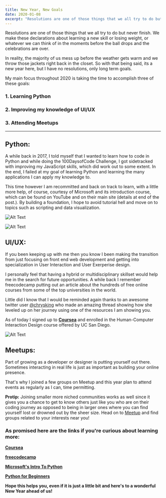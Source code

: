 ```yaml
---
title: New Year, New Goals
date: 2020-01-08
excerpt: "Resolutions are one of those things that we all try to do but never finish..."
---
```


Resolutions are one of those things that we all try to do but never finish. 
We make these declarations about learning a new skill or losing weight, or whatever we can think of in the moments before the ball drops and the celebrations are over. 

In reality, the majority of us mess up before the weather gets warm and we throw those jackets right back in the closet.
So with that being said, its a new year here, but I have no resolutions, only long term goals.
 
My main focus throughout 2020 is taking the time to accomplish three of these goals:

### 1.  Learning Python
### 2.  Improving my knowledge of UI/UX
### 3.  Attending Meetups



________________________________________________________________________________________________________________________

## Python:

A while back in 2017, I told myself that I wanted to learn how to code in Python and while doing the 100DaysofCode Challenge, 
I got sidetracked with improving my JavaScript skills, which did work out to some extent. In the end, I failed at my goal of learning Python and learning the many applications I can apply my knowledge to.

This time however I am recommitted and back on track to learn, with a little more help, of course, courtesy of Microsoft and its introduction course, which can be found on YouTube and on their main site (details at end of the post.). 
By building a foundation, I hope to avoid tutorial hell and move on to topics such as scripting and data visualization.

![Alt Text](https://thepracticaldev.s3.amazonaws.com/i/itt9u9egmuufw665ajxt.JPG)

![Alt Text](https://thepracticaldev.s3.amazonaws.com/i/d7edber5za4nixuvrfoj.JPG)




## UI/UX:

If you been keeping up with me then you know I been making the transition from just focusing on front end web development and getting into specialization in User Interaction and User Exerperise design. 

I personally feel that having a hybrid or multidisciplinary skillset would help me in the search for future opportunities. A while back I remember freecodecamp putting out an article about the hundreds of free online courses from some of the top universities in the world. 

Little did I know that I would be reminded again thanks to an awesome twitter user [@chrysking](https://twitter.com/chrysking/status/1214301681502044160) who made an amazing thread showing how she leveled up on her journey using one of the resources I am showing you. 

As of today I signed up to [**Coursea**](https://www.coursera.org/) and enrolled in the Human-Computer Interaction Design course offered by UC San Diego. 

![Alt Text](https://thepracticaldev.s3.amazonaws.com/i/rci392r85wqo1vpejr7y.JPG)


## Meetups:

Part of growing as a developer or designer is putting yourself out there. Sometimes interacting in real life is just as important as building your online presence. 

That's why I joined a few groups on Meetup and this year plan to attend events as regularly as I can, time permitting. 

**Protip:** Joining smaller more niched communities works as well since it gives you a chance to get to know others just like you who are on their coding journey as opposed to being in larger ones where you can find yourself lost or drowned out by the sheer size. Head on to [Meetup](https://www.meetup.com/) and find groups related to your interests near you!


### As promised here are the links if you're curious about learning more:

**[Coursea](https://www.coursera.org/)**

**[freecodecamp](https://www.freecodecamp.org/news/650-free-online-programming-computer-science-courses-you-can-start-this-summer/)**

**[Microsoft's Intro To Python](https://docs.microsoft.com/en-us/learn/modules/intro-to-python/?WT.mc_id=python-c9-niner)**

**[Python for Beginners](https://www.youtube.com/playlist?list=PLlrxD0HtieHhS8VzuMCfQD4uJ9yne1mE6)**




**Hope this helps you, even if it is just a little bit and here's to a wonderful New Year ahead of us!**